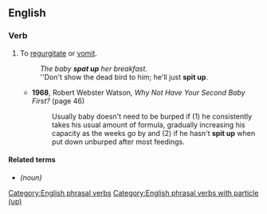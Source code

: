 {{also|spit-up}}

==English==

===Verb===
{{en-verb|spits up|spitting up|spat up|past2=spit up}}

# {{lb|en|transitive|and|intransitive|especially of children}} To [[regurgitate]] or [[vomit]].
#: ''The baby '''spat up''' her breakfast.''
#: ''Don't show the dead bird to him; he'll just '''spit up'''.
#* '''1968''', Robert Webster Watson, ''Why Not Have Your Second Baby First?'' (page 46)
#*: Usually baby doesn't need to be burped if (1) he consistently takes his usual amount of formula, gradually increasing his capacity as the weeks go by and (2) if he hasn't '''spit up''' when put down unburped after most feedings.

====Related terms====
* {{l|en|spit-up}} ''(noun)''

[[Category:English phrasal verbs]]
[[Category:English phrasal verbs with particle (up)]]